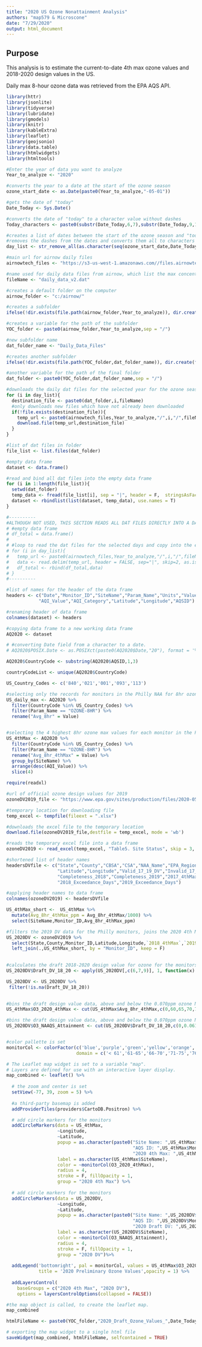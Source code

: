 ```yaml
---
title: "2020 US Ozone Nonattainment Analysis"
authors: "map579 & Microscone"
date: "7/29/2020"
output: html_document
---
```

## Purpose

This analysis is to estimate the current-to-date 4th max ozone values and 2018-2020 design values in the US.

Daily max 8-hour ozone data was retrieved from the EPA AQS API. 

```r
library(httr)
library(jsonlite)
library(tidyverse)
library(lubridate)
library(gmodels)
library(knitr)
library(kableExtra)
library(leaflet)
library(geojsonio)
library(data.table)
library(htmlwidgets)
library(htmltools)
```


```r
#Enter the year of data you want to analyze
Year_to_analyze <- "2020"

#converts the year to a date at the start of the ozone season
ozone_start_date <- as.Date(paste0(Year_to_analyze,"-05-01"))

#gets the date of "today"
Date_Today <- Sys.Date()

#converts the date of "today" to a character value without dashes
Today_characters <- paste0(substr(Date_Today,6,7),substr(Date_Today,9,10))

#creates a list of dates between the start of the ozone season and "today"
#removes the dashes from the dates and converts them all to characters
day_list <- str_remove_all(as.character(seq(ozone_start_date,Date_Today,1)),"-")

#main url for airnow daily files
airnowtech_files <- "https://s3-us-west-1.amazonaws.com//files.airnowtech.org/airnow/"

#name used for daily data files from airnow, which list the max concentrations for pollutants at each monitor each day
fileName <- "daily_data_v2.dat"

#creates a default folder on the computer
airnow_folder <- "c:/airnow/"

#creates a subfolder
ifelse(!dir.exists(file.path(airnow_folder,Year_to_analyze)), dir.create(file.path(airnow_folder,Year_to_analyze)), FALSE)

#creates a variable for the path of the subfolder
YOC_folder <- paste0(airnow_folder,Year_to_analyze,sep = "/")

#new subfolder name
dat_folder_name <- "Daily_Data_Files"

#creates another subfolder
ifelse(!dir.exists(file.path(YOC_folder,dat_folder_name)), dir.create(file.path(YOC_folder,dat_folder_name)), FALSE)

#another variable for the path of the final folder
dat_folder <- paste0(YOC_folder,dat_folder_name,sep = "/")

#downloads the daily dat files for the selected year for the ozone season and places them in the download folder created.
for (i in day_list){
  destination_file <- paste0(dat_folder,i,fileName)
  #only downloads new files which have not already been downloaded
  if(!file.exists(destination_file)){
    temp_url <- paste0(airnowtech_files,Year_to_analyze,"/",i,"/",fileName)
    download.file(temp_url,destination_file)
  }
}

```


```r

#list of dat files in folder
file_list <- list.files(dat_folder)

#empty data frame
dataset <- data.frame()

#read and bind all dat files into the empty data frame
for (i in 1:length(file_list)){
  setwd(dat_folder)
  temp_data <- fread(file_list[i], sep = "|", header = F,  stringsAsFactors = F) 
  dataset <- rbindlist(list(dataset, temp_data), use.names = T) 
}

#----------
#ALTHOUGH NOT USED, THIS SECTION READS ALL DAT FILES DIRECTLY INTO A DATA FRAME, AS OPPOSED TO DOWNLOADING THEM 
# #empty data frame
# df_total = data.frame()
# 
# #loop to read the dat files for the selected days and copy into the empty data frame
# for (i in day_list){
#   temp_url <- paste0(airnowtech_files,Year_to_analyze,"/",i,"/",fileName)
#   data <- read.delim(temp_url, header = FALSE, sep="|", skip=2, as.is=TRUE)
#   df_total <- rbind(df_total,data)
# }
#----------

#list of names for the header of the data frame
headers <- c("Date","Monitor_ID","SiteName","Param_Name","Units","Value","Averaging_Period","Data_Source",
            "AQI_Value","AQI_Category","Latitude","Longitude","AQSID")

#renaming header of data frame
colnames(dataset) <- headers

#copying data frame to a new working data frame
AQ2020 <- dataset

# #converting Date field from a character to a date.
# AQ2020$POSIX.Date <- as.POSIXct(paste0(AQ2020$Date,"20"), format = '%m/%d/%Y')

AQ2020$CountryCode <- substring(AQ2020$AQSID,1,3)

countryCodeList <- unique(AQ2020$CountryCode)

US_Country_Codes <- c('840','021','001','093','113')

#selecting only the records for monitors in the Philly NAA for 8hr ozone average max values
US_daily_max <- AQ2020 %>% 
  filter(CountryCode %in% US_Country_Codes) %>%
  filter(Param_Name == "OZONE-8HR") %>%
  rename("Avg_8hr" = Value)


#selecting the 4 highest 8hr ozone max values for each monitor in the Philly NAA
US_4thMax <- AQ2020 %>% 
  filter(CountryCode %in% US_Country_Codes) %>%
  filter(Param_Name == "OZONE-8HR") %>%
  rename("Avg_8hr_4thMax" = Value) %>%
  group_by(SiteName) %>% 
  arrange(desc(AQI_Value)) %>% 
  slice(4)

```



```r

require(readxl)

#url of official ozone design values for 2019
ozoneDV2019_file <- "https://www.epa.gov/sites/production/files/2020-05/o3_designvalues_2017_2019_final_05_26_20.xlsx"

#temporary location for downloading file
temp_excel <- tempfile(fileext = ".xlsx")

#downloads the excel file to the temporary location
download.file(ozoneDV2019_file,destfile = temp_excel, mode = 'wb')

#reads the temporary excel file into a data frame
ozoneDV2019 <- read_excel(temp_excel, "Table5. Site Status", skip = 3, col_names = T)

#shortened list of header names
headersDVfile <- c("State","County","CBSA","CSA","NAA_Name","EPA_Region","Monitor_ID","SiteName","SiteAddress",
                   "Latitude","Longitude","Valid_17_19_DV","Invalid_17_19_DV","Avg_17_19_Completeness","Completeness_2017",
                   "Completeness_2018","Completeness_2019","2017_4thMax","2018_4thMax","2019_4thMax","2017_Exceedance_Days",
                   "2018_Exceedance_Days","2019_Exceedance_Days")

#applying header names to data frame
colnames(ozoneDV2019) <- headersDVfile

US_4thMax_short <-  US_4thMax %>% 
  mutate(Avg_8hr_4thMax_ppm = Avg_8hr_4thMax/1000) %>%
  select(SiteName,Monitor_ID,Avg_8hr_4thMax_ppm)

#filters the 2019 DV data for the Philly monitors, joins the 2020 4th Max value to the table
US_2020DV <- ozoneDV2019 %>%
  select(State,County,Monitor_ID,Latitude,Longitude,`2018_4thMax`,`2019_4thMax`) %>%
  left_join(.,US_4thMax_short, by = "Monitor_ID", keep = F) 
  

#calculates the draft 2018-2020 design value for ozone for the monitors in the Philly NAA
US_2020DV$Draft_DV_18_20 <- apply(US_2020DV[,c(6,7,9)], 1, function(x) trunc(mean(x)*1000))

US_2020DV <- US_2020DV %>%
 filter(!is.na(Draft_DV_18_20))
  

```



```r

#bins the draft design value data, above and below the 0.070ppm ozone NAAQS
US_4thMax$O3_2020_4thMax <- cut(US_4thMax$Avg_8hr_4thMax,c(0,60,65,70,75,80,150), include.lowest = T,labels = c('< 61','61-65','66-70','71-75','76-80','>80'))

#bins the draft design value data, above and below the 0.070ppm ozone NAAQS
US_2020DV$O3_NAAQS_Attainment <- cut(US_2020DV$Draft_DV_18_20,c(0,0.061,0.066,0.071,0.076, 0.08,0.150), include.lowest = T,labels = c('< 61','61-65','66-70','71-75','76-80','>80'))


#color pallette is set
monitorCol <- colorFactor(c('blue','purple','green','yellow','orange','red'), 
                          domain = c('< 61','61-65','66-70','71-75','76-80','>80'))

# The Leaflet map widget is set to a variable "map".
# Layers are defined for use with an interactive layer display.
map_combined <- leaflet() %>% 
  
  # the zoom and center is set
  setView(-77, 39, zoom = 5) %>%
  
  #a third-party basemap is added
  addProviderTiles(providers$CartoDB.Positron) %>%

  # add circle markers for the monitors
  addCircleMarkers(data = US_4thMax,
                   ~Longitude,
                   ~Latitude,
                   popup = as.character(paste0("Site Name: ",US_4thMax$SiteName,"<br>",
                                               "AQS ID: ",US_4thMax$Monitor_ID,"<br>",
                                               "2020 4th Max: ",US_4thMax$Avg_8hr_4thMax," ppb")),
                   label = as.character(US_4thMax$SiteName),
                   color = ~monitorCol(O3_2020_4thMax),
                   radius = 4,
                   stroke = F, fillOpacity = 1,
                   group = "2020 4th Max") %>%
  
  # add circle markers for the monitors
  addCircleMarkers(data = US_2020DV,
                   ~Longitude,
                   ~Latitude,
                   popup = as.character(paste0("Site Name: ",US_2020DV$SiteName,"<br>",
                                               "AQS ID: ",US_2020DV$Monitor_ID,"<br>",
                                               "2020 Draft DV: ",US_2020DV$Draft_DV_18_20," ppb")),
                   label = as.character(US_2020DV$SiteName),
                   color = ~monitorCol(O3_NAAQS_Attainment),
                   radius = 4,
                   stroke = F, fillOpacity = 1,
                   group = "2020 DV")%>%
  
  addLegend('bottomright', pal = monitorCol, values = US_4thMax$O3_2020_4thMax,
            title = '2020 Preliminary Ozone Values',opacity = 1) %>%
  
  addLayersControl(
    baseGroups = c("2020 4th Max", "2020 DV"),
    options = layersControlOptions(collapsed = FALSE))

#the map object is called, to create the leaflet map.
map_combined

htmlFileName <- paste0(YOC_folder,"2020_Draft_Ozone_Values_",Date_Today,".html")

# exporting the map widget to a single html file
saveWidget(map_combined, htmlFileName, selfcontained = TRUE)
```